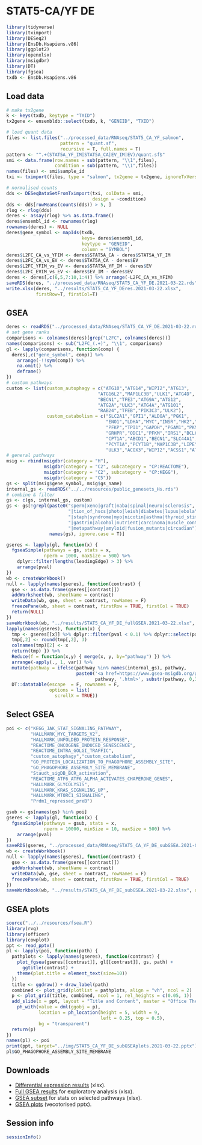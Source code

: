 # STAT5-CA/YF DE

```r
library(tidyverse)
library(tximport)
library(DESeq2)
library(EnsDb.Hsapiens.v86)
library(ggplot2)
library(openxlsx)
library(msigdbr)
library(DT)
library(fgsea)
txdb <- EnsDb.Hsapiens.v86
```

## Load data
```r
# make tx2gene
k <- keys(txdb, keytype = "TXID")
tx2gene <- ensembldb::select(txdb, k, "GENEID", "TXID")

# load quant data
files <- list.files("../processed_data/RNAseq/STAT5_CA_YF_salmon",
                    pattern = "quant.sf", 
                    recursive = T, full.names = T)
pattern <- "^.+(STAT5A_YF_IM|STAT5A_CA|EV_IM|EV)/quant.sf$"
smi <- data.frame(row.names = sub(pattern, "\\1",files),
                  condition = sub(pattern, "\\1",files))
names(files) <- smi$sample_id
txi <- tximport(files, type = "salmon", tx2gene = tx2gene, ignoreTxVersion = T)

# normalised counts
dds <- DESeqDataSetFromTximport(txi, colData = smi,
                                design = ~condition)
dds <- dds[rowMeans(counts(dds)) > 5, ]
rlog <- rlog(dds)
deres <- assay(rlog) %>% as.data.frame()
deres$ensembl_id <- rownames(rlog)
rownames(deres) <- NULL
deres$gene_symbol <- mapIds(txdb, 
                            keys= deres$ensembl_id, 
                            keytype = "GENEID", 
                            column = "SYMBOL")
deres$L2FC_CA_vs_YFIM <- deres$STAT5A_CA - deres$STAT5A_YF_IM
deres$L2FC_CA_vs_EV <- deres$STAT5A_CA - deres$EV
deres$L2FC_YFIM_vs_EV <- deres$STAT5A_YF_IM - deres$EV
deres$L2FC_EVIM_vs_EV <- deres$EV_IM - deres$EV
deres <- deres[,c(6,5,7:10,1:4)] %>% arrange(-L2FC_CA_vs_YFIM)
saveRDS(deres, "../processed_data/RNAseq/STAT5_CA_YF_DE.2021-03-22.rds")
write.xlsx(deres, "../results/STAT5_CA_YF_DEres.2021-03-22.xlsx",
           firstRow=T, firstCol=T)
```

## GSEA
```r
deres <- readRDS("../processed_data/RNAseq/STAT5_CA_YF_DE.2021-03-22.rds")
# set gene ranks
comparisons <- colnames(deres)[grep("L2FC", colnames(deres))]
names(comparisons) <- sub("L2FC_(.+)", "\\1", comparisons)
gl <- lapply(comparisons, function(comp) {
  deres[,c("gene_symbol", comp)] %>% 
    arrange(-!!sym(comp)) %>% 
    na.omit() %>%
    deframe()
})
# custom pathways
custom <- list(custom_autophagy = c("ATG10","ATG14","WIPI2","ATG13",
                                  "ATG16L2","MAP1LC3B","ULK1","ATG4D",
                                  "BECN1","TFE3","ATG9A","ATG12",
                                  "ATG2A","ULK3","ATG4A","ATG101",
                                  "RAB24","TFEB","PIK3C3","ULK2"),
               custom_catabolism = c("SLC2A1","GPI1","ALDOA","PGK1",
                                     "ENO1","LDHA","MYC","INSR","HK2","PFKL",
                                     "PFKP","TPI1","GAPDH","PGAM1","PKM","ME2",
                                     "GRHPR","ODC1","PFKM","IRS1","BCL6",
                                     "CPT1A","ABCD1","BECN1","SLC44A1","CHKB",
                                     "PCYT1A","PCYT1B","MAP1C3B","LIPE",
                                     "ULK3","ACOX3","WIPI2","ACSS1","ATG4D"))
# general pathways
msig <- rbind(msigdbr(category = "H"),
              msigdbr(category = "C2", subcategory = "CP:REACTOME"),
              msigdbr(category = "C2", subcategory = "CP:KEGG"),
              msigdbr(category = "C5")) 
gs <- split(msig$gene_symbol, msig$gs_name)
internal_gs <- readRDS("../../resources/public_genesets_Hs.rds")
# combine & filter
gs <- c(gs, internal_gs, custom)
gs <- gs[!grepl(paste0("sperm|xeno|graft|naba|spinal|neuro|sclerosis",
                       "|tion_of_hscs|photo|leish|diabetes|lupus|ebola",
                       "|staph|syndrome|myo|nicotin|asthma|thyroid_stim",
                       "|gastrin|alcohol|nutrient|carcinoma|muscle_contr",
                       "|metapathway|amyloid|fusion_mutants|circadian"),
                names(gs), ignore.case = T)]
```

```r
gseres <- lapply(gl, function(x) {
  fgseaSimple(pathways = gs, stats = x, 
              nperm = 1000, maxSize = 500) %>%
    dplyr::filter(lengths(leadingEdge) > 3) %>%
    arrange(pval)
})
wb <- createWorkbook()
null <- lapply(names(gseres), function(contrast) {
  gse <- as.data.frame(gseres[[contrast]])
  addWorksheet(wb, sheetName = contrast)
  writeData(wb, gse, sheet = contrast, rowNames = F)
  freezePane(wb, sheet = contrast, firstRow = TRUE, firstCol = TRUE)
  return(NULL)
})
saveWorkbook(wb, "../results/STAT5_CA_YF_DE_fullGSEA.2021-03-22.xlsx", overwrite = T)
lapply(names(gseres), function(x) {
  tmp <- gseres[[x]] %>% dplyr::filter(pval < 0.1) %>% dplyr::select(pathway, NES)
  tmp[,2] <- round(tmp[,2], 3)
  colnames(tmp)[2] <- x
  return(tmp) }) %>% 
  Reduce(f = function(x,y) { merge(x, y, by="pathway") }) %>%
  arrange(-apply(., 1, var)) %>%
  mutate(pathway = ifelse(pathway %in% names(internal_gs), pathway,
                          paste0('<a href=https://www.gsea-msigdb.org/gsea/msigdb/cards/', 
                                 pathway, '.html>', substr(pathway, 0,30), '</a>'))) %>%
  DT::datatable(escape  = F, rownames = F,
                options = list(
                  scrollX = TRUE))
```

## Select GSEA
```r
poi <- c("KEGG_JAK_STAT_SIGNALING_PATHWAY",
         "HALLMARK_MYC_TARGETS_V2",
         "HALLMARK_UNFOLDED_PROTEIN_RESPONSE",
         "REACTOME_ONCOGENE_INDUCED_SENESCENCE",
         "REACTOME_INTRA_GOLGI_TRAFFIC",
         "custom_autophagy","custom_catabolism",
         "GO_PROTEIN_LOCALIZATION_TO_PHAGOPHORE_ASSEMBLY_SITE",
         "GO_PHAGOPHORE_ASSEMBLY_SITE_MEMBRANE",
         "Staudt_sigDB_BCR_activation",
         "REACTOME_ATF6_ATF6_ALPHA_ACTIVATES_CHAPERONE_GENES",
         "HALLMARK_GLYCOLYSIS",
         "HALLMARK_KRAS_SIGNALING_UP",
         "HALLMARK_MTORC1_SIGNALING",
         "Prdm1_repressed_preB")
```

```r
gsub <- gs[names(gs) %in% poi]
gseres <- lapply(gl, function(x) {
  fgseaSimple(pathways = gsub, stats = x, 
              nperm = 10000, minSize = 10, maxSize = 500) %>%
    arrange(pval)
})
saveRDS(gseres, "../processed_data/RNAseq/STAT5_CA_YF_DE_subGSEA.2021-03-22.rds")
wb <- createWorkbook()
null <- lapply(names(gseres), function(contrast) {
  gse <- as.data.frame(gseres[[contrast]])
  addWorksheet(wb, sheetName = contrast)
  writeData(wb, gse, sheet = contrast, rowNames = F)
  freezePane(wb, sheet = contrast, firstRow = TRUE, firstCol = TRUE) 
})
saveWorkbook(wb, "../results/STAT5_CA_YF_DE_subGSEA.2021-03-22.xlsx", overwrite = T)
```

## GSEA plots
```r
source("../../resources/fsea.R")
library(rvg)
library(officer)
library(cowplot)
ppt <- read_pptx()
pl <- lapply(poi, function(path) {
  pathplots <- lapply(names(gseres), function(contrast) {
    plot_fgsea(gseres[[contrast]], gl[[contrast]], gs, path) + 
      ggtitle(contrast) + 
    theme(plot.title = element_text(size=10))
  })
  title <- ggdraw() + draw_label(path)
  combined <- plot_grid(plotlist = pathplots, align = "vh", ncol = 2)
  p <- plot_grid(title, combined, ncol = 1, rel_heights = c(0.05, 1))
  add_slide(x = ppt, layout = "Title and Content", master = "Office Theme") %>%
    ph_with(value = dml(ggobj = p),
            location = ph_location(height = 5, width = 9,
                                   left = 0.25, top = 0.5),
            bg = "transparent")
  return(p)
})
names(pl) <- poi
print(ppt, target="../img/STAT5_CA_YF_DE_subGSEAplots.2021-03-22.pptx")
pl$GO_PHAGOPHORE_ASSEMBLY_SITE_MEMBRANE
```

## Downloads
- <a href="../results/STAT5_CA_YF_DEres.2021-03-22.xlsx" download>Differential expression results</a> (xlsx). 
- <a href="../results/STAT5_CA_YF_DE_fullGSEA.2021-03-22.xlsx" download>Full GSEA results</a> for exploratory analysis (xlsx). 
- <a href="../results/STAT5_CA_YF_subGSEA.2021-03-22.xlsx" download>GSEA subset</a> for stats on selected pathways (xlsx).
- <a href="../img/STAT5_CA_YF_subGSEAplots.2021-03-22.pptx" download>GSEA plots</a> (vecotorised pptx).

## Session info
```r
sessionInfo()
```